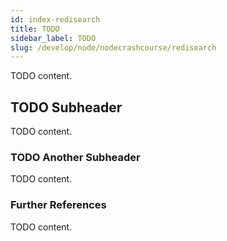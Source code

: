 ```yaml
---
id: index-redisearch
title: TODO
sidebar_label: TODO
slug: /develop/node/nodecrashcourse/redisearch
---
```



TODO content.

## TODO Subheader

TODO content.

### TODO Another Subheader

TODO content.

### Further References

TODO content.
